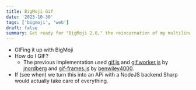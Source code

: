 ```yaml
---
title: BigMoji Gif
date: '2023-10-30'
tags: ['bigmoji', 'web']
draft: false
summary: Get ready for "BigMoji 2.0," the reincarnation of my multiline emoji project, where I'll share my refreshed perspective and introduce innovative techniques for crafting expressive multiline emojis.
---
```


- GIFing it up with BigMoji
- How do I GIF?
  - The previous implementation used [gif.js](https://github.com/jnordberg/gif.js) and [gif.worker.js](https://github.com/jnordberg/gif.worker.js) by [jnordberg](https://github.com/jnordberg) and [gif-frames.js](https://github.com/benwiley4000/gif-frames) by [benwiley4000](https://github.com/benwiley4000).
- If (see when) we turn this into an APi with a NodeJS backend Sharp would actually take care of everything.

